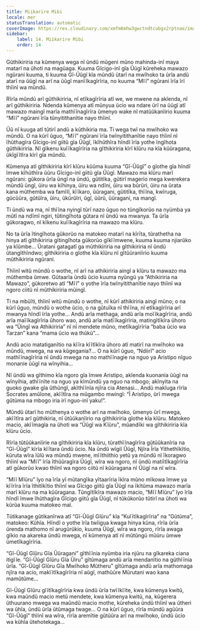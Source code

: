 ```yaml
---
title: Miikarire Mibi
locale: mer
statusTranslation: automatic
coverImage: https://res.cloudinary.com/xmfm6mhw3gwctndtcubgx2rptnae/image/upload/v1740468922/small_cover_tratado_de_psicologia_revolucionaria_a4c0dca4e0.webp
sidebar:
    label: 14. Miikarire Mibi
    order: 14
---
```

Gũthikiriria na kũmenya wega nĩ ũndũ mũgeni mũno mahinda-inĩ maya matarĩ na ũhoti na magũaga. Kuuma Gĩcigo-inĩ gĩa Ũũgĩ kũreheka mawazo ngũrani kuuma, ti kuuma Gĩ-Ũũgĩ kĩa mũndũ ũtarĩ na mwĩhoko ta ũrĩa andũ atarĩ na ũũgĩ na arĩ na ũũgĩ manĩĩkagĩrĩria, no kuuma “Mĩĩ” ngũrani ĩrĩa ĩrĩ thĩinĩ wa mũndũ.

Rĩrĩa mũndũ arĩ gũthikiriria, nĩ etĩkagĩrĩria atĩ we, we mwene na akĩenda, nĩ arĩ gũthikiriria. Ndenda kũmenya atĩ mũnyua ũcio wa ndare ũrĩ na ũũgĩ atĩ mawazo maingĩ marĩa mathĩĩnagĩrĩra ũmenyo wake nĩ matũũkanĩirio kuuma “Mĩĩ” ngũrani ĩrĩa tũnyitithanĩtie nayo thĩinĩ.

Ũũ nĩ kuuga atĩ tũtirĩ andũ a kũthikiria ma. Ti wega twĩ na mwĩhoko wa mũndũ. O na kũrĩ ũguo, “Mĩĩ” ngũrani ĩrĩa twĩnyitithanĩtie nayo thĩinĩ nĩ ĩhũthagĩra Gĩcigo-inĩ giitũ gĩa Ũũgĩ, ĩkĩhũthĩra hĩndĩ ĩrĩa yothe ĩngĩhota gũthikiriria. Nĩ gĩkenu kuĩĩkagĩrĩria na gĩthikiriria kĩrĩ kĩũru na kĩa kũũragana, ũkĩgĩĩtĩra kĩrĩ gĩa mũndũ.

Kũmenya atĩ gĩthikiriria kĩrĩ kĩũru kũũma kuuma “Gĩ-Ũũgĩ” o gĩothe gĩa hĩndĩ ĩmwe kĩhũthĩra ũũru Gĩcigo-inĩ giitũ gĩa Ũũgĩ. Mawazo ma kĩũru marĩ ngũrani: gũkora ũrĩa ũngĩ na ũndũ, gũtitĩka, gũtirĩ magerio mega kwerekera mũndũ ũngĩ, ũiru wa kĩhinya, ũiru wa ndĩni, ũiru wa bũrũri, ũiru na ũrata kana mũthemba wa famĩlĩ, kĩĩkaro, ũũragani, gũtitĩka, thĩĩna, kwĩruga, gũcũũra, gũtũĩra, ũiru, ũkũrũĩri, ũgĩ, ũũrũ, ũũragani, na mangĩ.

Ti ũndũ wa ma, nĩ thĩĩna nyingĩ tũrĩ nazo ũguo no tũngĩkorũo na nyũmba ya mũtĩ na ndĩmĩ ngiri, tũtingĩhota gũtara nĩ ũndũ wa mwanya. Ta ũrĩa gũkoragwo, nĩ kĩkenu kuĩĩkagĩrĩria na mawazo ma kĩũru.

No ta ũrĩa ĩtingĩhota gũkorũo na matokeo matarĩ na kĩrīta, tũrathetha na hinya atĩ gĩthikiriria gĩtingĩhota gũkorũo gĩkĩĩmwene, kuuma kuuma njiarũko ya kĩũmbe… Ũratani gatagatĩ ga mũthikiriria na gĩthikiriria nĩ ũndũ ũtangĩthĩndwo; gĩthikiriria o gĩothe kĩa kĩũru nĩ gĩtũũranĩirio kuuma mũthikiriria ngũrani.

Thĩinĩ witũ mũndũ o wothe, nĩ arĩ na athikiriria aingĩ a kĩũru ta mawazo ma mũthemba ũmwe. Gũtaarĩa ũndũ ũcio kuuma nyũngũ ya “Athikiriria na Mawazo”, gũkoretwo atĩ “Mĩĩ” o yothe ĩrĩa twĩnyitithanĩtie nayo thĩinĩ wa ngoro ciitũ nĩ mũthikiriria mũingĩ.

Ti na mbũĩti, thĩinĩ witũ mũndũ o wothe, nĩ kũrĩ athikiriria aingĩ mũno; o na kũrĩ ũguo, mũndũ o wothe ũcio, o na gũtuĩka nĩ thĩĩna, nĩ etĩkagĩrĩria arĩ mwanya hĩndĩ ĩrĩa yothe… Andũ arĩa methaga, andũ arĩa moĩĩkagĩrĩria, andũ arĩa maĩĩkagĩrĩria ũhoro wao, andũ arĩa matĩĩkagĩrĩria, matingĩtĩkĩra ũhoro wa “Ũingĩ wa Athikiriria” nĩ nĩ mendete mũno, metĩkagĩrĩria “baba ũcio wa Tarzan” kana “mama ũcio wa thũkũ”…

Andũ acio matatiganĩtio na kĩĩra kĩĩtĩkĩra ũhoro atĩ matirĩ na mwĩhoko wa mũndũ, mwega, na wa kũgegania?… O na kũrĩ ũguo, “Ndiirĩ” acio mathĩĩnagĩrĩria nĩ ũndũ mwega na no mathĩĩnagie na nguo ya Aristipo nĩguo monaníe ũũgĩ na wĩnyihia…

Nĩ ũndũ wa gĩthimo kĩa ngoro gĩa ĩmwe Aristipo, akĩenda kuonania ũũgĩ na wĩnyihia, athĩĩnĩte na nguo ya kĩmũndũ ya nguo na mbogo; akĩnyita na guoko gwake gĩa ũthũngĩ, akĩthĩĩnĩa njĩra cia Atenasi… Andũ makĩuga rĩrĩa Socrates amũĩone, akĩĩtĩra na mũgambo mwingĩ: “Ĩ Aristipo, ũrĩ mwega gũtũma na mbogo iria irĩ nguo-inĩ yaku!”.

Mũndũ ũtarĩ ho mũthenya o wothe arĩ na mwĩhoko, ũmenyo ũrĩ mwega, akĩĩtĩra arĩ gũthikiria, nĩ ũtũũkanĩirio na gĩthikiriria gĩothe kĩa kĩũru. Matokeo macio, akĩĩmagĩa na ũhoti wa “Ũũgĩ wa Kĩũru”, mũandĩki wa gĩthikiriria kĩa kĩũru ũcio.

Rĩrĩa tũtũũkanĩirie na gĩthikiriria kĩa kĩũru, tũrathĩĩnagĩrĩra gũtũũkanĩria na “Gĩ-Ũũgĩ” kĩrĩa kĩĩtara ũndũ ũcio. Na ũndũ wĩgiĩ Ũũgĩ, Njĩra Ĩrĩa Yithethĩkĩtio, kũruta wĩra ĩũlũ wa mũndũ mwene, mĩĩthiithio yetũ ya mũndũ nĩ ĩkoragwo thĩinĩ wa “Mĩĩ” ĩrĩa ĩthũũragĩra Ũũgĩ, wĩra wa ngoro, nĩ ũndũ matiĩtĩkagĩrĩria atĩ gũkorũo kwao thĩinĩ wa ngoro ciitũ nĩ kũũragana nĩ Ũũgĩ na nĩ wĩra.

“Mĩĩ Mĩũru” ĩyo na ĩrĩa yĩ mũtangĩka yĩtaarĩria ĩkĩra mũno mĩkowa ĩmwe ya kĩĩrĩra ĩrĩa ĩthitĩkĩtio thĩinĩ wa Gĩcigo giitũ gĩa Ũũgĩ na ĩkĩtũma mawazo marĩa marĩ kĩũru na ma kũũragana. Tũngĩtĩkĩra mawazo macio, “Mĩĩ Mĩũru” ĩyo ĩrĩa hĩndĩ ĩmwe ĩhũthagĩra Gĩcigo giitũ gĩa Ũũgĩ, nĩ tũkũkorũo tũtirĩ na ũhoti wa kũrũa kuuma matokeo maĩ.

Tũtikanage gũtikanĩrwa atĩ “Gĩ-Ũũgĩ Gĩũru” kĩa “Kuĩĩtĩkagĩrĩria” na “Gũtũma”, matokeo: Kũhĩa. Hĩndĩ o yothe ĩrĩa twĩigua kwaga hinya kũna, rĩrĩa ũrĩa ũrenda mathomo nĩ arugũrũkio, kuuma Ũũgĩ, wĩra wa ngoro, rĩrĩa awaga gĩkio na akareka ũndũ mwega, nĩ kũmenya atĩ nĩ mũtũngũ mũũru ũmwe ũmetĩkagĩrĩria.

“Gĩ-Ũũgĩ Gĩũru Gĩa Ũũragani” gĩthĩĩnia nyũmba iria njũru na gĩkareka ciana itigĩĩe. “Gĩ-Ũũgĩ Gĩũru Gĩa Ũiru” gĩtũmaga andũ arĩa mendanĩtio na gũthĩĩnia ũrĩa. “Gĩ-Ũũgĩ Gĩũru Gĩa Mwĩhoko Mũtheru” gĩtũmaga andũ arĩa mathomaga njĩra na acio, makĩĩtĩkagĩrĩria nĩ aũgĩ, mathũũre Mũrutani wao kana mamũtũme…

Gĩ-Ũũgĩ Gĩũru gĩĩtĩkagĩrĩria kwa ũndũ ũrĩa twĩĩkĩĩte, kwa kũmenya kwitũ, kwa maũndũ macio metũ mendete, kwa kũmenya kwitũ, na, kũgerera ũthuurano mwega wa maũndũ macio mothe, kũreheka ũndũ thĩinĩ wa ũtheri wa ũhĩa, ũndũ ũrĩa ũtũmaga twage… O na kũrĩ ũguo, rĩrĩa mũndũ agũũra “Gĩ-Ũũgĩ” thĩinĩ wa wĩra, rĩrĩa aremĩtie gũtũũra arĩ na mwĩhoko, ũndũ ũcio wa kũhĩa ũtehotekaga…

